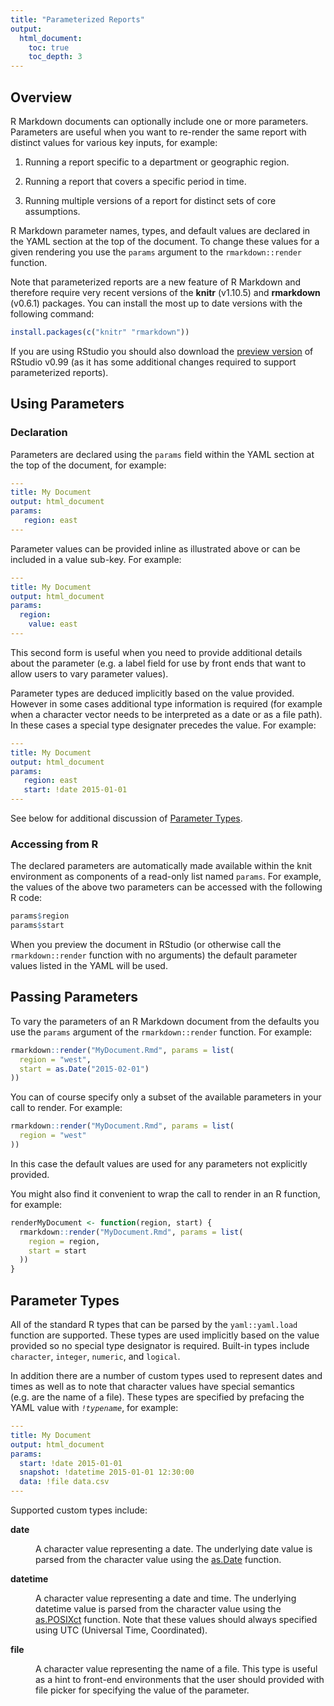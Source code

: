 ```yaml
---
title: "Parameterized Reports"
output:
  html_document:
    toc: true
    toc_depth: 3
---
```


## Overview

R Markdown documents can optionally include one or more parameters. Parameters are useful when you want to re-render the same report with distinct values for various key inputs, for example:

1. Running a report specific to a department or geographic region.

2. Running a report that covers a specific period in time.

3. Running multiple versions of a report for distinct sets of core assumptions.

R Markdown parameter names, types, and default values are declared in the YAML section at the top of the document. To change these values for a given rendering you use the `params` argument to the `rmarkdown::render` function.

Note that parameterized reports are a new feature of R Markdown and therefore require very recent versions of the **knitr** (v1.10.5) and **rmarkdown** (v0.6.1) packages. You can install the most up to date versions with the following command:

```r
install.packages(c("knitr" "rmarkdown"))
```

If you are using RStudio you should also download the [preview version](http://www.rstudio.com/products/rstudio/download/preview/) of RStudio v0.99 (as it has some additional changes required to support parameterized reports).


## Using Parameters

### Declaration

Parameters are declared using the `params` field within the YAML section at the top of the document, for example:

```yaml
---
title: My Document
output: html_document
params:
   region: east
---
```

Parameter values can be provided inline as illustrated above or can be included in a value sub-key. For example:

```yaml
---
title: My Document
output: html_document
params:
  region:
    value: east
---
```

This second form is useful when you need to provide additional details about the parameter (e.g. a label field for use by front ends that want to allow users to vary parameter values). 

Parameter types are deduced implicitly based on the value provided. However in some cases additional type information is required (for example when a character vector needs to be interpreted as a date or as a file path). In these cases a special type designater precedes the value. For example:

```yaml
---
title: My Document
output: html_document
params:
   region: east
   start: !date 2015-01-01
---
```

See below for additional discussion of [Parameter Types].

### Accessing from R

The declared parameters are automatically made available within the knit environment as components of a read-only list named `params`. For example, the values of the above two parameters can be accessed with the following R code:

```r
params$region
params$start
```

When you preview the document in RStudio (or otherwise call the `rmarkdown::render` function with no arguments) the default parameter values listed in the YAML will be used.


## Passing Parameters

To vary the parameters of an R Markdown document from the defaults you use the `params` argument of the `rmarkdown::render` function. For example:

```r
rmarkdown::render("MyDocument.Rmd", params = list(
  region = "west",
  start = as.Date("2015-02-01")
))
```

You can of course specify only a subset of the available parameters in your call to render. For example:

```r
rmarkdown::render("MyDocument.Rmd", params = list(
  region = "west"
))
```

In this case the default values are used for any parameters not explicitly provided.


You might also find it convenient to wrap the call to render in an R function, for example:

```r
renderMyDocument <- function(region, start) {
  rmarkdown::render("MyDocument.Rmd", params = list(
    region = region,
    start = start
  ))
}
```

## Parameter Types

All of the standard R types that can be parsed by the `yaml::yaml.load` function are supported. These types are used implicitly based on the value provided so no special type designator is required. Built-in types include `character`, `integer`, `numeric`, and `logical`.

In addition there are a number of custom types used to represent dates and times as well as to note that character values have special semantics (e.g. are the name of a file). These types are specified by prefacing the YAML value with *`!typename`*, for example:

```yaml
---
title: My Document
output: html_document
params:
  start: !date 2015-01-01
  snapshot: !datetime 2015-01-01 12:30:00
  data: !file data.csv
---
```

Supported custom types include:

**date**

:    A character value representing a date. The underlying date value is parsed from the character value using the [as.Date](https://stat.ethz.ch/R-manual/R-devel/library/base/html/as.Date.html) function.

**datetime**

:    A character value representing a date and time. The underlying datetime value is parsed from the character value using the [as.POSIXct](https://stat.ethz.ch/R-manual/R-devel/library/base/html/as.POSIXlt.html) function. Note that these values should always specified using UTC (Universal Time, Coordinated).

**file**

:    A character value representing the name of a file. This type is useful as a hint to front-end environments that the user should provided with file picker for specifying the value of the parameter.




